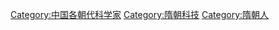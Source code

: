 [[Category:中国各朝代科学家|Category:中国各朝代科学家]]
[[Category:隋朝科技|Category:隋朝科技]]
[[Category:隋朝人|Category:隋朝人]]